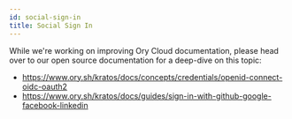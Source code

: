 ```yaml
---
id: social-sign-in
title: Social Sign In
---
```


While we're working on improving Ory Cloud documentation, please head over to our open source documentation for a deep-dive on
this topic:

- https://www.ory.sh/kratos/docs/concepts/credentials/openid-connect-oidc-oauth2
- https://www.ory.sh/kratos/docs/guides/sign-in-with-github-google-facebook-linkedin
